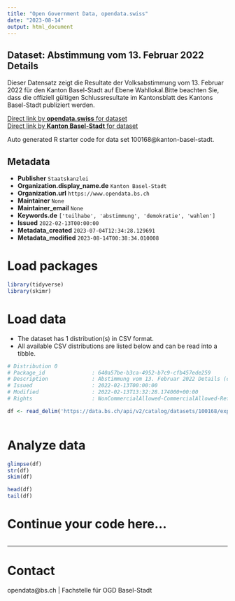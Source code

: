```yaml
---
title: "Open Government Data, opendata.swiss"
date: "2023-08-14"
output: html_document
---
```


## Dataset: Abstimmung vom 13. Februar 2022 Details

Dieser Datensatz zeigt die Resultate der Volksabstimmung vom 13. Februar 2022 für den Kanton Basel-Stadt auf Ebene Wahllokal.Bitte beachten Sie, dass die offiziell gültigen Schlussresultate im Kantonsblatt des Kantons Basel-Stadt publiziert werden. 

[Direct link by **opendata.swiss** for dataset](https://opendata.swiss/de/dataset/abstimmung-vom-13-februar-2022-details)<br>
[Direct link by **Kanton Basel-Stadt** for dataset](https://data.bs.ch/explore/dataset/100168/)

Auto generated R starter code for data set 100168@kanton-basel-stadt.

## Metadata

- **Publisher** `Staatskanzlei`
- **Organization.display_name.de** `Kanton Basel-Stadt`
- **Organization.url** `https://www.opendata.bs.ch`
- **Maintainer** `None`
- **Maintainer_email** `None`
- **Keywords.de** `['teilhabe', 'abstimmung', 'demokratie', 'wahlen']`
- **Issued** `2022-02-13T00:00:00`
- **Metadata_created** `2023-07-04T12:34:28.129691`
- **Metadata_modified** `2023-08-14T00:38:34.010008`


# Load packages

```r

library(tidyverse)
library(skimr)

```

# Load data

-   The dataset has 1 distribution(s) in CSV format.
-   All available CSV distributions are listed below and can be read into a tibble.

```r

# Distribution 0
# Package_id               : 640a57be-b3ca-4952-b7c9-cfb457ede259
# Description              : Abstimmung vom 13. Februar 2022 Details (csv)
# Issued                   : 2022-02-13T00:00:00
# Modified                 : 2022-02-13T13:32:28.174000+00:00
# Rights                   : NonCommercialAllowed-CommercialAllowed-ReferenceRequired

df <- read_delim('https://data.bs.ch/api/v2/catalog/datasets/100168/exports/csv')



```

# Analyze data

```r

glimpse(df)
str(df)
skim(df)

head(df)
tail(df)

```

# Continue your code here...

```r

```

------------------------------------------------------------------------

# Contact

opendata@bs.ch | Fachstelle für OGD Basel-Stadt
